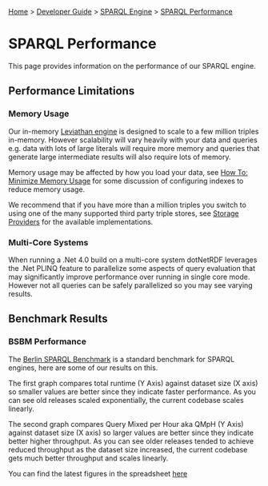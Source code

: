 [[Home]] > [[Developer Guide]] > [[DeveloperGuide/SPARQL Engine|SPARQL Engine]] > [[DeveloperGuide/SPARQL/Performance|SPARQL Performance]]

= SPARQL Performance =

This page provides information on the performance of our SPARQL engine.

== Performance Limitations ==

=== Memory Usage ===

Our in-memory [[DeveloperGuide/SPARQL/Leviathan Engine|Leviathan engine]] is designed to scale to a few million triples in-memory.  However scalability will vary heavily with your data and queries e.g. data with lots of large literals will require more memory and queries that generate large intermediate results will also require lots of memory.

Memory usage may be affected by how you load your data, see [[HowTo/Minimize Memory Usage|How To: Minimize Memory Usage]] for some discussion of configuring indexes to reduce memory usage.

We recommend that if you have more than a million triples you switch to using one of the many supported third party triple stores, see [[UserGuide/Storage/Providers|Storage Providers]] for the available implementations.

=== Multi-Core Systems ===

When running a .Net 4.0 build on a multi-core system dotNetRDF leverages the .Net PLINQ feature to parallelize some aspects of query evaluation that may significantly improve performance over running in single core mode.  However not all queries can be safely parallelized so you may see varying results.

== Benchmark Results ==

=== BSBM Performance ===

The [[http://wifo5-03.informatik.uni-mannheim.de/bizer/berlinsparqlbenchmark/|Berlin SPARQL Benchmark]] is a standard benchmark for SPARQL engines, here are some of our results on this.

The first graph compares total runtime (Y Axis) against dataset size (X axis) so smaller values are better since they indicate faster performance.  As you can see old releases scaled exponentially, the current codebase scales linearly.

The second graph compares Query Mixed per Hour aka QMpH (Y Axis) against dataset size (X axis) so larger values are better since they indicate better higher throughput.  As you can see older releases tended to achieve reduced throughput as the dataset size increased, the current codebase gets much better throughput and scales linearly.

{{DeveloperGuide/SPARQL/BSBMPerformance.png|BSBM Results}}

You can find the latest figures in the spreadsheet [[DeveloperGuide/SPARQL/Performance/dotNetRDF BSBM v3 Benchmark.xlsx|here]]